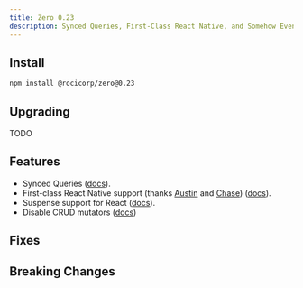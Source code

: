 ```yaml
---
title: Zero 0.23
description: Synced Queries, First-Class React Native, and Somehow Even More
---
```


## Install

```bash
npm install @rocicorp/zero@0.23
```

## Upgrading

TODO

## Features

- Synced Queries ([docs](/docs/synced-queries)).
- First-class React Native support (thanks [Austin](https://github.com/austinm911) and [Chase](https://x.com/0xcadams)) ([docs](/docs/react-native)).
- Suspense support for React ([docs](/docs/react#suspense)).
- Disable CRUD mutators ([docs](/docs/custom-mutators#disabling-crud-mutators))

## Fixes

## Breaking Changes

